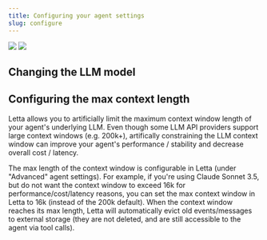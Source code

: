 ```yaml
---
title: Configuring your agent settings
slug: configure
---
```


<img className="block w-300 dark:hidden" src="https://raw.githubusercontent.com/letta-ai/letta/refs/heads/main/assets/example_ade_screenshot_light.png" />
<img className="hidden w-300 dark:block" src="https://raw.githubusercontent.com/letta-ai/letta/refs/heads/main/assets/example_ade_screenshot.png" />

## Changing the LLM model

## Configuring the max context length
<Tip>Letta allows you to artificially limit the maximum context window length of your agent's underlying LLM. Even though some LLM API providers support large context windows (e.g. 200k+), artifically constraining the LLM context window can improve your agent's performance / stability and decrease overall cost / latency.</Tip>

The max length of the context window is configurable in Letta (under "Advanced" agent settings).
For example, if you're using Claude Sonnet 3.5, but do not want the context window to exceed 16k for performance/cost/latency reasons, you can set the max context window in Letta to 16k (instead of the 200k default). When the context window reaches its max length, Letta will automatically evict old events/messages to external storage (they are not deleted, and are still accessible to the agent via tool calls).
